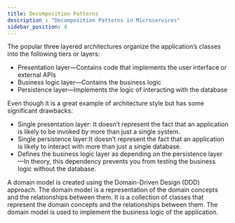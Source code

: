 ```yaml
---
title: Decomposition Patterns
description : "Decomposition Patterns in Microservices"
sidebar_position: 4
---
```


The popular three layered architectures organize the application’s classes into the following tiers or layers:
- Presentation layer—Contains code that implements the user interface or external APIs
- Business logic layer—Contains the business logic
- Persistence layer—Implements the logic of interacting with the database

Even though it is a great example of architecture style but has some significant drawbacks:
- Single presentation layer: It doesn’t represent the fact that an application is likely
to be invoked by more than just a single system.
- Single persistence layer:It doesn’t represent the fact that an application is likely
to interact with more than just a single database.
- Defines the business logic layer as depending on the persistence layer—In theory, this
dependency prevents you from testing the business logic without the database.


A domain model is created using the Domain-Driven Design (DDD) approach. The domain model is a representation of the domain concepts and the relationships between them. It is a collection of classes that represent the domain concepts and the relationships between them.
 The domain model is used to implement the business logic of the application.